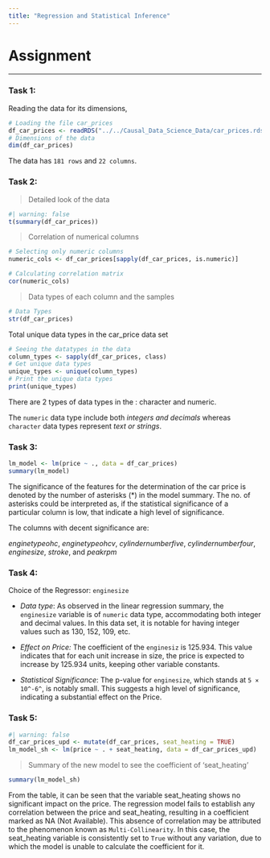 ```yaml
---
title: "Regression and Statistical Inference"
---
```


# Assignment

------------------------------------------------

### Task 1:

Reading the data for its dimensions,

```r
# Loading the file car_prices
df_car_prices <- readRDS("../../Causal_Data_Science_Data/car_prices.rds")
# Dimensions of the data
dim(df_car_prices)
```
The data has `181 rows` and `22 columns`.

### Task 2:

> Detailed look of the data

```r
#| warning: false
t(summary(df_car_prices))
```

>Correlation of numerical columns

```r
# Selecting only numeric columns
numeric_cols <- df_car_prices[sapply(df_car_prices, is.numeric)]

# Calculating correlation matrix
cor(numeric_cols)
```

> Data types of each column and the samples 

```r
# Data Types
str(df_car_prices)
```
Total unique data types in the car_price data set
```r
# Seeing the datatypes in the data
column_types <- sapply(df_car_prices, class)
# Get unique data types
unique_types <- unique(column_types)
# Print the unique data types
print(unique_types)
```

There are 2 types of data types in the : character and numeric.

The `numeric` data type include both *integers and decimals* whereas `character` data types represent *text or strings*.

### Task 3:

```r
lm_model <- lm(price ~ ., data = df_car_prices)
summary(lm_model)
```

The significance of the features for the determination of the car price is denoted by the number of asterisks (*) in the model summary. The no. of asterisks could be interpreted as, if the statistical significance of a particular column is low, that indicate a high level of significance.

The columns with decent significance are:

*enginetypeohc*, *enginetypeohcv*, *cylindernumberfive*, *cylindernumberfour*, *enginesize*, *stroke*, and *peakrpm*

### Task 4:

Choice of the Regressor: `enginesize`

* *Data type*: As observed in the linear regression summary, the `enginesize` variable is of `numeric` data type, accommodating both integer and decimal values. In this data set, it is notable for having integer values such as 130, 152, 109, etc.

* *Effect on Price:* The coefficient of the `enginesiz` is 125.934. This value indicates that for each unit increase in size, the price is expected to increase by 125.934 units, keeping other variable constants.

* *Statistical Significance*: The p-value for `enginesize`, which stands at `5 × 10^-6^`, is notably small. This suggests a high level of significance, indicating a substantial effect on the Price.

### Task 5:

```r
#| warning: false
df_car_prices_upd <- mutate(df_car_prices, seat_heating = TRUE)
lm_model_sh <- lm(price ~ . + seat_heating, data = df_car_prices_upd)
```

> Summary of the new model to see the coefficient of 'seat_heating'

```r
summary(lm_model_sh)
```
From the table, it can be seen that the variable seat_heating shows no significant impact on the price. The regression model fails to establish any correlation between the price and seat_heating, resulting in a coefficient marked as NA (Not Available). This absence of correlation may be attributed to the phenomenon known as `Multi-Collinearity`. In this case, the seat_heating variable is consistently set to `True` without any variation, due to which the model is unable to calculate the coefficient for it.